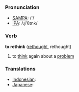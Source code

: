 === Pronunciation ===
*[[w:SAMPA|SAMPA]]: /'/
*[[w:IPA|IPA]]: /ɻi'θɪnk/

=== Verb ===

'''to rethink''' ([[rethought]], rethought)

# to [[think]] again about a [[problem]]

=== Translations ===
*[[Indonesian]]: [[]]
*[[Japanese]]: [[]]